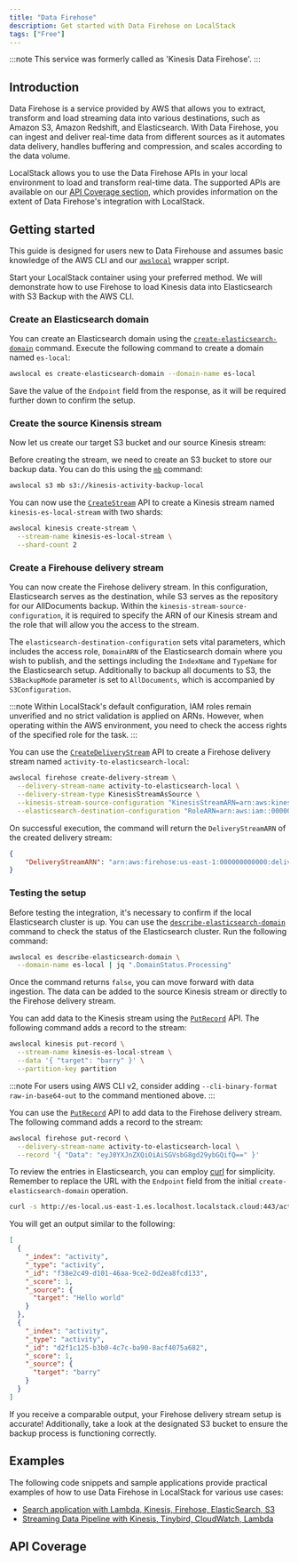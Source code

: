 ```yaml
---
title: "Data Firehose"
description: Get started with Data Firehose on LocalStack
tags: ["Free"]
---
```



:::note
This service was formerly called as 'Kinesis Data Firehose'.
:::

## Introduction

Data Firehose is a service provided by AWS that allows you to extract, transform and load streaming data into various destinations, such as Amazon S3, Amazon Redshift, and Elasticsearch.
With Data Firehose, you can ingest and deliver real-time data from different sources as it automates data delivery, handles buffering and compression, and scales according to the data volume.

LocalStack allows you to use the Data Firehose APIs in your local environment to load and transform real-time data.
The supported APIs are available on our [API Coverage section](#api-coverage), which provides information on the extent of Data Firehose's integration with LocalStack.

## Getting started

This guide is designed for users new to Data Firehouse and assumes basic knowledge of the AWS CLI and our [`awslocal`](https://github.com/localstack/awscli-local) wrapper script.

Start your LocalStack container using your preferred method.
We will demonstrate how to use Firehose to load Kinesis data into Elasticsearch with S3 Backup with the AWS CLI.

### Create an Elasticsearch domain

You can create an Elasticsearch domain using the [`create-elasticsearch-domain`](https://docs.aws.amazon.com/cli/latest/reference/es/create-elasticsearch-domain.html) command.
Execute the following command to create a domain named `es-local`:

```bash
awslocal es create-elasticsearch-domain --domain-name es-local
```

Save the value of the `Endpoint` field from the response, as it will be required further down to confirm the setup.

### Create the source Kinensis stream

Now let us create our target S3 bucket and our source Kinesis stream:

Before creating the stream, we need to create an S3 bucket to store our backup data.
You can do this using the [`mb`](https://docs.aws.amazon.com/cli/latest/reference/s3/mb.html) command:

```bash
awslocal s3 mb s3://kinesis-activity-backup-local
```

You can now use the [`CreateStream`](https://docs.aws.amazon.com/kinesis/latest/APIReference/API_CreateStream.html) API to create a Kinesis stream named `kinesis-es-local-stream` with two shards:

```bash
awslocal kinesis create-stream \
  --stream-name kinesis-es-local-stream \
  --shard-count 2
```

### Create a Firehouse delivery stream

You can now create the Firehose delivery stream.
In this configuration, Elasticsearch serves as the destination, while S3 serves as the repository for our AllDocuments backup.
Within the `kinesis-stream-source-configuration`, it is required to specify the ARN of our Kinesis stream and the role that will allow you the access to the stream.

The `elasticsearch-destination-configuration` sets vital parameters, which includes the access role, `DomainARN` of the Elasticsearch domain where you wish to publish, and the settings including the `IndexName` and `TypeName` for the Elasticsearch setup.
Additionally to backup all documents to S3, the `S3BackupMode` parameter is set to `AllDocuments`, which is accompanied by `S3Configuration`.

:::note
Within LocalStack's default configuration, IAM roles remain unverified and no strict validation is applied on ARNs.
However, when operating within the AWS environment, you need to check the access rights of the specified role for the task.
:::

You can use the [`CreateDeliveryStream`](https://docs.aws.amazon.com/firehose/latest/APIReference/API_CreateDeliveryStream.html) API to create a Firehose delivery stream named `activity-to-elasticsearch-local`:

```bash
awslocal firehose create-delivery-stream \
  --delivery-stream-name activity-to-elasticsearch-local \
  --delivery-stream-type KinesisStreamAsSource \
  --kinesis-stream-source-configuration "KinesisStreamARN=arn:aws:kinesis:us-east-1:000000000000:stream/kinesis-es-local-stream,RoleARN=arn:aws:iam::000000000000:role/Firehose-Reader-Role" \
  --elasticsearch-destination-configuration "RoleARN=arn:aws:iam::000000000000:role/Firehose-Reader-Role,DomainARN=arn:aws:es:us-east-1:000000000000:domain/es-local,IndexName=activity,TypeName=activity,S3BackupMode=AllDocuments,S3Configuration={RoleARN=arn:aws:iam::000000000000:role/Firehose-Reader-Role,BucketARN=arn:aws:s3:::kinesis-activity-backup-local}"
```

On successful execution, the command will return the `DeliveryStreamARN` of the created delivery stream:

```json
{
    "DeliveryStreamARN": "arn:aws:firehose:us-east-1:000000000000:deliverystream/activity-to-elasticsearch-local"
}
```

### Testing the setup

Before testing the integration, it's necessary to confirm if the local Elasticsearch cluster is up.
You can use the [`describe-elasticsearch-domain`](https://docs.aws.amazon.com/cli/latest/reference/es/describe-elasticsearch-domain.html) command to check the status of the Elasticsearch cluster.
Run the following command:

```bash
awslocal es describe-elasticsearch-domain \
  --domain-name es-local | jq ".DomainStatus.Processing"
```

Once the command returns `false`, you can move forward with data ingestion.
The data can be added to the source Kinesis stream or directly to the Firehose delivery stream.

You can add data to the Kinesis stream using the [`PutRecord`](https://docs.aws.amazon.com/kinesis/latest/APIReference/API_PutRecord.html) API.
The following command adds a record to the stream:

```bash
awslocal kinesis put-record \
  --stream-name kinesis-es-local-stream \
  --data '{ "target": "barry" }' \
  --partition-key partition
```

:::note
For users using AWS CLI v2, consider adding `--cli-binary-format raw-in-base64-out` to the command mentioned above.
:::

You can use the [`PutRecord`](https://docs.aws.amazon.com/firehose/latest/APIReference/API_PutRecord.html) API to add data to the Firehose delivery stream.
The following command adds a record to the stream:

```bash
awslocal firehose put-record \
  --delivery-stream-name activity-to-elasticsearch-local \
  --record '{ "Data": "eyJ0YXJnZXQiOiAiSGVsbG8gd29ybGQifQ==" }'
```

To review the entries in Elasticsearch, you can employ [curl](https://curl.se/) for simplicity.
Remember to replace the URL with the `Endpoint` field from the initial `create-elasticsearch-domain` operation.

```bash
curl -s http://es-local.us-east-1.es.localhost.localstack.cloud:443/activity/_search | jq '.hits.hits'
```

You will get an output similar to the following:

```json
[
  {
    "_index": "activity",
    "_type": "activity",
    "_id": "f38e2c49-d101-46aa-9ce2-0d2ea8fcd133",
    "_score": 1,
    "_source": {
      "target": "Hello world"
    }
  },
  {
    "_index": "activity",
    "_type": "activity",
    "_id": "d2f1c125-b3b0-4c7c-ba90-8acf4075a682",
    "_score": 1,
    "_source": {
      "target": "barry"
    }
  }
]
```

If you receive a comparable output, your Firehose delivery stream setup is accurate!
Additionally, take a look at the designated S3 bucket to ensure the backup process is functioning correctly.

## Examples

The following code snippets and sample applications provide practical examples of how to use Data Firehose in LocalStack for various use cases:

- [Search application with Lambda, Kinesis, Firehose, ElasticSearch, S3](https://github.com/localstack/sample-fuzzy-movie-search-lambda-kinesis-elasticsearch)
- [Streaming Data Pipeline with Kinesis, Tinybird, CloudWatch, Lambda](https://github.com/localstack/serverless-streaming-data-pipeline)

## API Coverage

<FeatureCoverage service="firehose" client:load />
